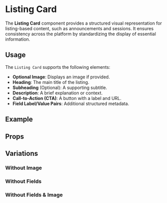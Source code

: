 
<Meta title="Molecules/Listing Card" />

# Listing Card

The **Listing Card** component provides a structured visual representation for listing-based content, such as announcements and sessions. It ensures consistency across the platform by standardizing the display of essential information.

## Usage

The `Listing Card` supports the following elements:
- **Optional Image**: Displays an image if provided.
- **Heading**: The main title of the listing.
- **Subheading** (Optional): A supporting subtitle.
- **Description**: A brief explanation or context.
- **Call-to-Action (CTA)**: A button with a label and URL.
- **Field Label/Value Pairs**: Additional structured metadata.

## Example

<Canvas of={ListingCardStories.Default} />

## Props

<Controls of={ListingCardStories.Default} />

## Variations

### Without Image

<Canvas of={ListingCardStories.WithoutImage} />

### Without Fields

<Canvas of={ListingCardStories.WithoutFields} />

### Without Fields & Image

<Canvas of={ListingCardStories.WithoutFieldsImage} />
